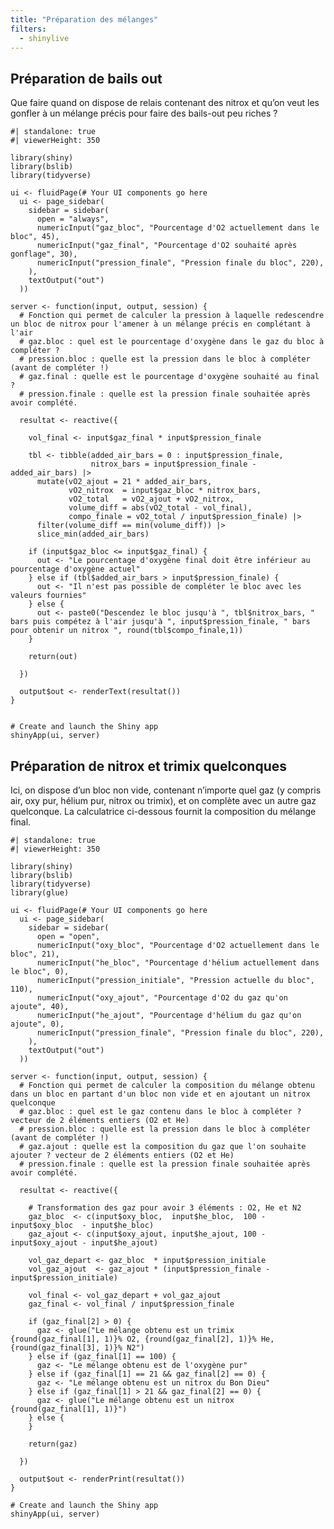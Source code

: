 ```yaml
---
title: "Préparation des mélanges"
filters:
  - shinylive
---
```


## Préparation de bails out

Que faire quand on dispose de relais contenant des nitrox et qu'on veut les gonfler à un mélange précis pour faire des bails-out peu riches ?

```shinylive-r
#| standalone: true
#| viewerHeight: 350

library(shiny)
library(bslib)
library(tidyverse)

ui <- fluidPage(# Your UI components go here
  ui <- page_sidebar(
    sidebar = sidebar(
      open = "always",
      numericInput("gaz_bloc", "Pourcentage d'O2 actuellement dans le bloc", 45),
      numericInput("gaz_final", "Pourcentage d'O2 souhaité après gonflage", 30),
      numericInput("pression_finale", "Pression finale du bloc", 220),
    ),
    textOutput("out")
  ))

server <- function(input, output, session) {
  # Fonction qui permet de calculer la pression à laquelle redescendre un bloc de nitrox pour l'amener à un mélange précis en complétant à l'air
  # gaz.bloc : quel est le pourcentage d'oxygène dans le gaz du bloc à compléter ?
  # pression.bloc : quelle est la pression dans le bloc à compléter (avant de compléter !)
  # gaz.final : quelle est le pourcentage d'oxygène souhaité au final ? 
  # pression.finale : quelle est la pression finale souhaitée après avoir complété.
  
  resultat <- reactive({
    
    vol_final <- input$gaz_final * input$pression_finale
    
    tbl <- tibble(added_air_bars = 0 : input$pression_finale,
                  nitrox_bars = input$pression_finale - added_air_bars) |> 
      mutate(vO2_ajout = 21 * added_air_bars,
             vO2_nitrox  = input$gaz_bloc * nitrox_bars,
             vO2_total   = vO2_ajout + vO2_nitrox,
             volume_diff = abs(vO2_total - vol_final),
             compo_finale = vO2_total / input$pression_finale) |> 
      filter(volume_diff == min(volume_diff)) |> 
      slice_min(added_air_bars)
    
    if (input$gaz_bloc <= input$gaz_final) {
      out <- "Le pourcentage d'oxygène final doit être inférieur au pourcentage d'oxygène actuel"
    } else if (tbl$added_air_bars > input$pression_finale) {
      out <- "Il n'est pas possible de compléter le bloc avec les valeurs fournies"
    } else {
      out <- paste0("Descendez le bloc jusqu'à ", tbl$nitrox_bars, " bars puis compétez à l'air jusqu'à ", input$pression_finale, " bars pour obtenir un nitrox ", round(tbl$compo_finale,1))
    }
    
    return(out)
    
  })
  
  output$out <- renderText(resultat())
}


# Create and launch the Shiny app
shinyApp(ui, server)

```

## Préparation de nitrox et trimix quelconques

Ici, on dispose d'un bloc non vide, contenant n'importe quel gaz (y compris air, oxy pur, hélium pur, nitrox ou trimix), et on complète avec un autre gaz quelconque. La calculatrice ci-dessous fournit la composition du mélange final.

```shinylive-r
#| standalone: true
#| viewerHeight: 350

library(shiny)
library(bslib)
library(tidyverse)
library(glue)

ui <- fluidPage(# Your UI components go here
  ui <- page_sidebar(
    sidebar = sidebar(
      open = "open",
      numericInput("oxy_bloc", "Pourcentage d'O2 actuellement dans le bloc", 21),
      numericInput("he_bloc", "Pourcentage d'hélium actuellement dans le bloc", 0),
      numericInput("pression_initiale", "Pression actuelle du bloc", 110),
      numericInput("oxy_ajout", "Pourcentage d'O2 du gaz qu'on ajoute", 40),
      numericInput("he_ajout", "Pourcentage d'hélium du gaz qu'on ajoute", 0),
      numericInput("pression_finale", "Pression finale du bloc", 220),
    ),
    textOutput("out")
  ))

server <- function(input, output, session) {
  # Fonction qui permet de calculer la composition du mélange obtenu dans un bloc en partant d'un bloc non vide et en ajoutant un nitrox quelconque
  # gaz.bloc : quel est le gaz contenu dans le bloc à compléter ? vecteur de 2 éléments entiers (O2 et He)
  # pression.bloc : quelle est la pression dans le bloc à compléter (avant de compléter !)
  # gaz.ajout : quelle est la composition du gaz que l'on souhaite ajouter ? vecteur de 2 éléments entiers (O2 et He)
  # pression.finale : quelle est la pression finale souhaitée après avoir complété.
  
  resultat <- reactive({

    # Transformation des gaz pour avoir 3 éléments : O2, He et N2
    gaz_bloc  <- c(input$oxy_bloc,  input$he_bloc,  100 - input$oxy_bloc  - input$he_bloc)
    gaz_ajout <- c(input$oxy_ajout, input$he_ajout, 100 - input$oxy_ajout - input$he_ajout)
    
    vol_gaz_depart <- gaz_bloc  * input$pression_initiale
    vol_gaz_ajout  <- gaz_ajout * (input$pression_finale - input$pression_initiale)
    
    vol_final <- vol_gaz_depart + vol_gaz_ajout
    gaz_final <- vol_final / input$pression_finale

    if (gaz_final[2] > 0) {
      gaz <- glue("Le mélange obtenu est un trimix {round(gaz_final[1], 1)}% O2, {round(gaz_final[2], 1)}% He, {round(gaz_final[3], 1)}% N2")
    } else if (gaz_final[1] == 100) {
      gaz <- "Le mélange obtenu est de l'oxygène pur"
    } else if (gaz_final[1] == 21 && gaz_final[2] == 0) {
      gaz <- "Le mélange obtenu est un nitrox du Bon Dieu"
    } else if (gaz_final[1] > 21 && gaz_final[2] == 0) {
      gaz <- glue("Le mélange obtenu est un nitrox {round(gaz_final[1], 1)}")
    } else {
    }
        
    return(gaz)

  })
  
  output$out <- renderPrint(resultat())
}

# Create and launch the Shiny app
shinyApp(ui, server)
```